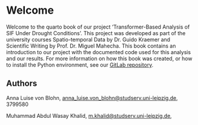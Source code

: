 # Welcome {.unnumbered}

Welcome to the quarto book of our project 'Transformer-Based Analysis of SIF Under Drought Conditions'. This project was developed as part of the university courses Spatio-temporal Data by Dr. Guido Kraemer and Scientific Writing by Prof. Dr. Miguel Mahecha. This book contains an introduction to our project with the documented code used for this analysis and our results. For more information on how this book was created, or how to install the Python environment, see our [GitLab repository](https://git.sc.uni-leipzig.de/ss2024-12-geo-m-ds02/sif_transformer).

## Authors

Anna Luise von Blohn, [anna_luise.von_blohn@studserv.uni-leipzig.de](anna_luise.von_blohn@studserv.uni-leipzig.de), 3799580

Muhammad Abdul Wasay Khalid, [m.khalid@studserv.uni-leipzig.de](m.khalid@studserv.uni-leipzig.de), 
